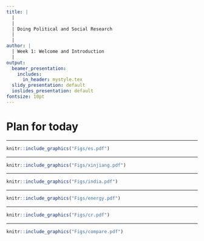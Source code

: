 ```yaml
---
title: |
  |
  |
  | Doing Political and Social Research
  |
  |
author: |
  | Week 1: Welcome and Introduction
  |
output:
  beamer_presentation:
    includes:
      in_header: mystyle.tex
  slidy_presentation: default
  ioslides_presentation: default
fontsize: 10pt
---
```


# Plan for today

\begin{itemize}
	\item Module introduction
	\vspace{0.3cm}
	\item Lecture
	\vspace{0.1cm}
	\begin{itemize}
		\item Why political research
		\item An overview of research design
		\item Qulitative, quantitative and mixed
	\end{itemize}
	\vspace{0.3cm}
	\item Class discussion
\end{itemize}

---

\vspace{0.2cm}
```r
knitr::include_graphics("Figs/es.pdf")
```

---

\vspace{0.2cm}
```r
knitr::include_graphics("Figs/xinjiang.pdf")
```

---

\vspace{0.2cm}
```r
knitr::include_graphics("Figs/india.pdf")
```

---

\vspace{0.2cm}
```r
knitr::include_graphics("Figs/energy.pdf")
```

---

\vspace{0.2cm}
```r
knitr::include_graphics("Figs/cr.pdf")
```

---

\vspace{0.2cm}
```r
knitr::include_graphics("Figs/compare.pdf")
```
